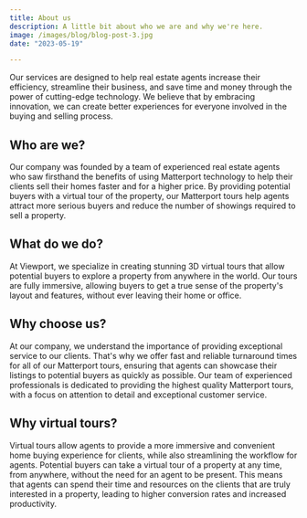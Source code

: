 ```yaml
---
title: About us
description: A little bit about who we are and why we're here.
image: /images/blog/blog-post-3.jpg
date: "2023-05-19"

---
```

Our services are designed to help real estate agents increase their efficiency, streamline their business, and save time and money through the power of cutting-edge technology. We believe that by embracing innovation, we can create better experiences for everyone involved in the buying and selling process.

## Who are we?

Our company was founded by a team of experienced real estate agents who saw firsthand the benefits of using Matterport technology to help their clients sell their homes faster and for a higher price. By providing potential buyers with a virtual tour of the property, our Matterport tours help agents attract more serious buyers and reduce the number of showings required to sell a property.

## What do we do?

At Viewport, we specialize in creating stunning 3D virtual tours that allow potential buyers to explore a property from anywhere in the world. Our tours are fully immersive, allowing buyers to get a true sense of the property's layout and features, without ever leaving their home or office.

## Why choose us?

At our company, we understand the importance of providing exceptional service to our clients. That's why we offer fast and reliable turnaround times for all of our Matterport tours, ensuring that agents can showcase their listings to potential buyers as quickly as possible. Our team of experienced professionals is dedicated to providing the highest quality Matterport tours, with a focus on attention to detail and exceptional customer service.

## Why virtual tours?

Virtual tours allow agents to provide a more immersive and convenient home buying experience for clients, while also streamlining the workflow for agents. Potential buyers can take a virtual tour of a property at any time, from anywhere, without the need for an agent to be present. This means that agents can spend their time and resources on the clients that are truly interested in a property, leading to higher conversion rates and increased productivity.
